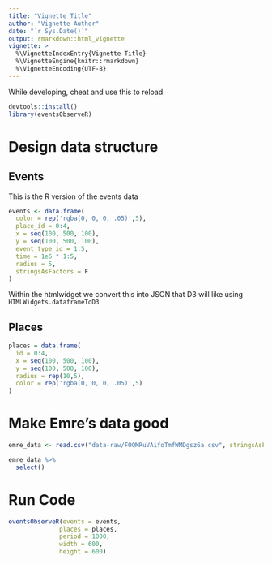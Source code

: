 ```yaml
---
title: "Vignette Title"
author: "Vignette Author"
date: "`r Sys.Date()`"
output: rmarkdown::html_vignette
vignette: >
  %\VignetteIndexEntry{Vignette Title}
  %\VignetteEngine{knitr::rmarkdown}
  %\VignetteEncoding{UTF-8}
---
```


<!-- ANY PACKAGES USED HERE MUST BE LOADED IN THE DESCRIPTION FILE AS WELL !-->

While developing, cheat and use this to reload

```r
devtools::install()
library(eventsObserveR)
```

# Design data structure

## Events

This is the R version of the events data

```r
events <- data.frame(
  color = rep('rgba(0, 0, 0, .05)',5),
  place_id = 0:4, 
  x = seq(100, 500, 100),
  y = seq(100, 500, 100),
  event_type_id = 1:5,
  time = 1e6 * 1:5,
  radius = 5,
  stringsAsFactors = F
)
```

Within the htmlwidget we convert this into JSON that D3 will like using `HTMLWidgets.dataframeToD3`

## Places

```r
places = data.frame(
  id = 0:4,
  x = seq(100, 500, 100),
  y = seq(100, 500, 100),
  radius = rep(10,5),
  color = rep('rgba(0, 0, 0, .05)',5)
)

```

# Make Emre's data good

```r
emre_data <- read.csv("data-raw/FOQMRuVAifoTmfWMDgsz6a.csv", stringsAsFactors = F)
```

```r
emre_data %>%
  select()
```


# Run Code

```r
eventsObserveR(events = events,
              places = places,
              period = 1000,
              width = 600,
              height = 600)
```

